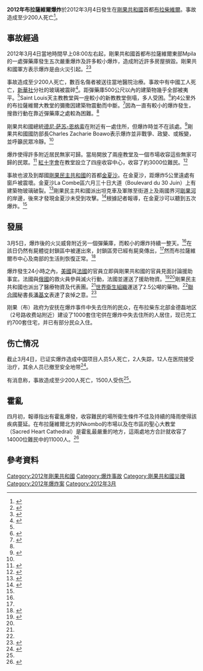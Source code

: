 {{NoteTA|
1=zh-hans:布拉柴维尔; zh-tw:布拉薩維爾; zh-hk:布拉柴維爾;
}}
{{Coord|4|14|36|S|15|17|41|E|display=title}}
{{Infobox news event
|title = 布拉薩維爾爆炸
|image = {{Location map | Republic of the Congo
  |relief  = |float = center
  |caption = |label = 布拉薩維爾
  |lat_deg = 4 |lat_min = 16 |lat_dir = S
  |lon_deg = 15 |lon_min = 17 |lon_dir = E
  }}
|caption= 布拉薩維爾於[[剛果共和國|剛果共和國]]位置圖
|日期 = {{start date|2012年3月4日}}
|时间 = 約 8:00 AM [[西非時間|WAT]]
|地点 = [[剛果共和國|剛果共和國]][[布拉柴維爾|布拉柴維爾]]
|坐标 = {{Coord|4|16|S|15|17|E}}
|死亡 = <center>250+<ref name=Bloomberg>{{cite news|script-title=en:Congo Will Pay 3 Million Francs to Blast Victims’ Families|author=Robert Mbakouo|work=Bloomberg|date=2012-03-08|url=http://www.bloomberg.com/news/2012-03-09/congo-will-pay-3-million-francs-to-blast-victims-families.html|accessdate=2012-03-09|archive-date=2014-04-16|archive-url=https://web.archive.org/web/20140416174250/http://www.bloomberg.com/news/2012-03-09/congo-will-pay-3-million-francs-to-blast-victims-families.html|dead-url=no}}</ref>
|受伤 = <center>2,300+<ref name=Bloomberg /></center>
}}
'''2012年布拉薩維爾爆炸'''於2012年3月4日發生在[[剛果共和國|剛果共和國]]首都[[布拉柴維爾|布拉柴維爾]]。事故造成至少200人死亡<ref name=200-1500>{{cite web|title=刚果(布)首都爆炸 至少200人死亡1500人受伤|url=http://news.qq.com/a/20120304/001459.htm|work=[[人民网|人民网]]|publisher=腾讯新闻|accessdate=2012-03-04|archive-date=2019-06-26|archive-url=https://web.archive.org/web/20190626064133/https://news.qq.com/a/20120304/001459.htm|dead-url=no}}</ref>。

== 事故經過 ==
2012年3月4日當地時間早上08:00左右起，剛果共和國首都布拉薩維爾東部Mpila的一處彈藥庫發生五次嚴重爆炸及許多較小爆炸，造成附近許多房屋損毀。剛果共和國軍方表示爆炸是由火災引起。<ref name="sd">{{Cite web |url=http://www.sueddeutsche.de/panorama/explosionsserie-in-kongo-brazzaville-zahl-der-verletzten-steigt-auf-1.1299764 |title=Zahl der Verletzten steigt auf 1500 |accessdate=2021-01-23 |archive-date=2012-03-06 |archive-url=https://web.archive.org/web/20120306233232/http://www.sueddeutsche.de/panorama/explosionsserie-in-kongo-brazzaville-zahl-der-verletzten-steigt-auf-1.1299764 |dead-url=no }}</ref><ref name="aa">{{Cite web |url=http://www.augsburger-allgemeine.de/panorama/Explosion-in-Munitionslager-Schlimmer-als-ein-Buergerkrieg-id19067741.html |title=存档副本 |accessdate=2021-01-23 |archive-date=2013-12-03 |archive-url=https://web.archive.org/web/20131203002323/http://www.augsburger-allgemeine.de/panorama/Explosion-in-Munitionslager-Schlimmer-als-ein-Buergerkrieg-id19067741.html |dead-url=no }}</ref>

事故造成至少200人死亡，數百名傷者被送往當地醫院治療。事故中有中國工人死亡，[[新華社|新華社]]分社的玻璃被震碎<ref>{{cite web|title=剛果（布）首都軍火庫連環爆炸目擊記|url=http://news.xinhuanet.com/world/2012-03/05/c_122788571_2.htm|work=[[新华网|新华网]]|accessdate=2012-03-04}}</ref>。距彈藥庫500公尺以內的建築物幾乎全部被夷平。<ref name="WP2"/>Saint Louis天主教教堂與一座較小的新教教堂倒塌，多人受困。<ref name="WP1">{{Cite web |url=http://www.washingtonpost.com/world/africa/official-witnesses-strong-explosions-heard-in-capital-of-republic-of-congo/2012/03/04/gIQAFpG8pR_story.html |title=存档副本 |accessdate=2021-01-23 |archive-date=2018-12-11 |archive-url=https://web.archive.org/web/20181211185718/https://www.washingtonpost.com/world/africa/official-witnesses-strong-explosions-heard-in-capital-of-republic-of-congo/2012/03/04/gIQAFpG8pR_story.html |dead-url=no }}</ref>約4公里外的布拉薩維爾大教堂的彌撒因建築物震動而中斷。<ref>{{Cite news |url=https://af.reuters.com/article/commoditiesNews/idAFL5E8E40ES20120304 |title=UPDATE 5-Blast at Brazzaville arms depot kills hundreds |date=2012-03-04 |accessdate=2021-01-23 |archive-date=2019-06-11 |archive-url=https://web.archive.org/web/20190611115533/https://af.reuters.com/article/commoditiesNews/idAFL5E8E40ES20120304 |dead-url=no }}</ref>因為一直有較小的爆炸發生，搜救行動在靠近彈藥庫之處較為困難。<ref name="aa"/>

剛果共和國總統[[德尼·萨苏-恩格索|德尼·萨苏-恩格索]]在附近有一處住所，但爆炸時並不在該處。<ref name="ft">{{Cite web |url=http://www.ft.com/cms/s/0/93f9448e-6629-11e1-acea-00144feabdc0.html?ftcamp=published_links%2Frss%2Fafrica%2Ffeed%2F%2Fproduct#axzz1oBFGgHPa |title=存档副本 |accessdate=2021-01-23 |archive-date=2012-03-08 |archive-url=https://web.archive.org/web/20120308193112/http://www.ft.com/cms/s/0/93f9448e-6629-11e1-acea-00144feabdc0.html?ftcamp=published_links%2Frss%2Fafrica%2Ffeed%2F%2Fproduct#axzz1oBFGgHPa |dead-url=no }}</ref>剛果共和國國防部長Charles Zacharie Boawo表示爆炸並非戰爭、政變、或叛變，並呼籲民眾冷靜。<ref name="sd"/>

爆炸使得許多附近居民無家可歸。當局開放了兩座教堂及一個市場收容這些無家可歸的民眾。<ref name="TV5">{{Cite web |url=http://www.tv5.org/cms/chaine-francophone/info/p-1911-Congo-l-explosion-d-un-depot-de-munitions-a-Brazzavill-fait-plus-de-150-morts.htm?&rub=2&xml=newsmlmmd.a74e62e12b7bd7ef1b04ba172286890c.61.xml |title=存档副本 |accessdate=2021-01-23 |archive-date=2014-07-03 |archive-url=https://web.archive.org/web/20140703122420/http://www.tv5.org/cms/chaine-francophone/info/p-1911-Congo-l-explosion-d-un-depot-de-munitions-a-Brazzavill-fait-plus-de-150-morts.htm?&rub=2&xml=newsmlmmd.a74e62e12b7bd7ef1b04ba172286890c.61.xml |dead-url=no }}</ref> [[紅十字會|紅十字會]]在教堂設立了四座收容中心，收容了約3000位難民。<ref name="WP2">{{Cite web |url=http://www.washingtonpost.com/world/africa/republic-of-congo-state-radio-says-236-dead-after-arms-depot-blasts/2012/03/06/gIQAjnXDuR_story.html |title=存档副本 |accessdate=2021-01-23 |archive-date=2018-12-11 |archive-url=https://web.archive.org/web/20181211160710/https://www.washingtonpost.com/world/africa/republic-of-congo-state-radio-says-236-dead-after-arms-depot-blasts/2012/03/06/gIQAjnXDuR_story.html |dead-url=no }}</ref>

事故也波及到鄰國[[剛果民主共和國|剛果民主共和國]]的首都[[金夏沙|金夏沙]]。在金夏沙，距爆炸5公里遠處有窗戶被震壞。金夏沙La Combe區六月三十日大道（Boulevard du 30 Juin）上有建築物玻璃破裂。<ref>{{Cite web |url=http://radiookapi.net/actualite/2012/03/05/explosions-de-brazzaville-les-victimes-posent-le-probleme-dindemnisation/ |title=存档副本 |accessdate=2021-01-23 |archive-date=2012-07-23 |archive-url=https://web.archive.org/web/20120723055042/http://radiookapi.net/actualite/2012/03/05/explosions-de-brazzaville-les-victimes-posent-le-probleme-dindemnisation/ |dead-url=no }}</ref>剛果民主共和國派出坦克車及軍隊至街道上及兩國界河[[剛果河|剛果河]]的岸邊，後來才發現金夏沙未受到攻擊。<ref>{{cite news|title=Ammo dump explodes in Congo, killing 100-plus|url=http://edition.cnn.com/2012/03/04/world/africa/congo-explosion/index.html?hpt=hp_t3|accessdate=2012-03-04|newspaper=[[CNN|CNN]]|date=2012-03-04|archive-date=2016-03-05|archive-url=https://web.archive.org/web/20160305100551/http://edition.cnn.com/2012/03/04/world/africa/congo-explosion/index.html?hpt=hp_t3|dead-url=no}}</ref>根據記者報導，在金夏沙可以聽到五次爆炸。<ref name="sd"/>

==發展==
3月5日，爆炸後的火災威脅附近另一個彈藥庫，而較小的爆炸持續一整天。<ref name=Tstar></ref>在該日仍然有屍體從封鎖區中被運出來，封鎖區旁已經有屍臭傳出，<ref name="TV5"></ref>然而布拉薩維爾市中心及南部的生活則恢復正常。<ref name="okapi2">{{Cite web |url=http://radiookapi.net/actualite/2012/03/05/explosion-de-brazzaville-kinshasa-apporte-les-kits-medicaux-aux-sinistres/ |title=存档副本 |accessdate=2021-01-23 |archive-date=2012-07-20 |archive-url=https://web.archive.org/web/20120720233230/http://radiookapi.net/actualite/2012/03/05/explosion-de-brazzaville-kinshasa-apporte-les-kits-medicaux-aux-sinistres/ |dead-url=no }}</ref>

爆炸發生24小時之內，[[美國|美國]]與[[法國|法國]]的官員立即與剛果共和國的官員見面討論援助事宜。法國與[[俄國|俄國]]的救火員參與滅火行動，法國並運送了援助物資。<ref name=Tstar>{{cite news|title=Republic of Congo fire threatens second arms depot; first explosion killed hundreds|author=Louis Okamba|agency=Associated Press|date=5 March 2012|url=http://www.thestar.com/news/world/article/1140952--republic-of-congo-fire-threatens-second-arms-depot-first-explosion-killed-hundreds|accessdate=5 March 2012|archive-date=2012-10-24|archive-url=https://web.archive.org/web/20121024185800/http://www.thestar.com/news/world/article/1140952--republic-of-congo-fire-threatens-second-arms-depot-first-explosion-killed-hundreds|dead-url=no}}</ref><ref name="WP1"></ref>剛果民主共和國也派出了醫療物資及代表團。<ref name="okapi2"></ref>[[世界衛生組織|世界衛生組織]]運送了2.5公噸的藥物。<ref name=Tstar></ref>[[聯合國|聯合國]]秘書長[[潘基文|潘基文]]表達了哀悼之意。<ref>{{Cite web |url=https://news.un.org/en/story/2012/03/405512-un-chief-saddened-loss-life-congo-arms-depot-explosion |title=UN chief saddened at loss of life in Congo arms depot explosion |date=2012-03-05 |accessdate=2021-01-23 |archive-date=2019-06-03 |archive-url=https://web.archive.org/web/20190603235453/https://news.un.org/en/story/2012/03/405512-un-chief-saddened-loss-life-congo-arms-depot-explosion |dead-url=no }}</ref>

刚果（布）政府为安抚在爆炸事件中失去住所的民众，在布拉柴东北部金德磊地区（2号路收费站附近）建设了1000套住宅供在爆炸中失去住所的人居住，现已完工约700套住宅，并已有部分民众入住。

==伤亡情况==
截止3月4日，已证实爆炸造成中国项目人员5人死亡，2人失踪，12人在医院接受治疗，其余人员已撤至安全地带<ref>{{cite web|title=刚果(布)首都军火库爆炸 5名中国工人证实遇难|url=http://news.xinhuanet.com/world/2012-03/05/c_122788603.htm|work=新华网|accessdate=2012-03-04|archive-date=2012-03-07|archive-url=https://web.archive.org/web/20120307202124/http://news.xinhuanet.com/world/2012-03/05/c_122788603.htm|dead-url=no}}</ref>。

有消息称，事故造成至少200人死亡，1500人受伤<ref name=200-1500 />。

==霍亂==
四月初，報導指出有霍亂爆發，收容難民的場所衛生條件不佳及持續的降雨使得該疾病蔓延。在布拉薩維爾北方的Nkombo的市場以及在市區的聖心大教堂（Sacred Heart Cathedral）是霍亂最嚴重的地方，這兩處地方合計就收容了14000位難民中的11000人。<ref>{{Cite web |url=http://www.irinnews.org/Report/95225/CONGO-Cholera-hits-munitions-blast-displaced |title=存档副本 |accessdate=2021-01-23 |archive-date=2012-04-05 |archive-url=https://web.archive.org/web/20120405204149/http://www.irinnews.org/Report/95225/CONGO-Cholera-hits-munitions-blast-displaced |dead-url=no }}</ref>

== 參考資料 ==
{{reflist}}

[[Category:2012年剛果共和國|Category:2012年剛果共和國]]
[[Category:爆炸事故|Category:爆炸事故]]
[[Category:剛果共和國災難|Category:剛果共和國災難]]
[[Category:2012年爆炸案|Category:2012年爆炸案]]
[[Category:2012年3月|Category:2012年3月]]